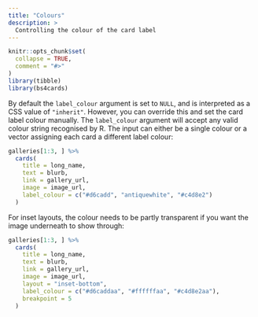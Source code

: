 ```yaml
---
title: "Colours"
description: >
  Controlling the colour of the card label
---
```


```r
knitr::opts_chunk$set(
  collapse = TRUE,
  comment = "#>"
)
library(tibble)
library(bs4cards)
```


By default the `label_colour` argument is set to `NULL`, and is interpreted as a CSS value of `"inherit"`. However, you can override this and set the card label colour manually. The `label_colour` argument will accept any valid colour string recognised by R. The input can either be a single colour or a vector assigning each card a different label colour:

```r
galleries[1:3, ] %>% 
  cards(
    title = long_name,
    text = blurb,
    link = gallery_url,
    image = image_url,
    label_colour = c("#d6cadd", "antiquewhite", "#c4d8e2")
  )
```


For inset layouts, the colour needs to be partly transparent if you want the image underneath to show through:

```r
galleries[1:3, ] %>% 
  cards(
    title = long_name,
    text = blurb,
    link = gallery_url,
    image = image_url,
    layout = "inset-bottom",
    label_colour = c("#d6caddaa", "#ffffffaa", "#c4d8e2aa"),
    breakpoint = 5
  )
```



